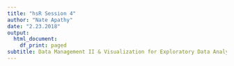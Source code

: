 ```yaml
---
title: "hsR Session 4"
author: "Nate Apathy"
date: "2.23.2018"
output:
  html_document:
    df_print: paged
subtitle: Data Management II & Visualization for Exploratory Data Analysis
---
```


